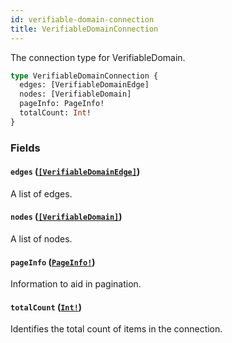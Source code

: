 ```yaml
---
id: verifiable-domain-connection
title: VerifiableDomainConnection
---
```


The connection type for VerifiableDomain.

```graphql
type VerifiableDomainConnection {
  edges: [VerifiableDomainEdge]
  nodes: [VerifiableDomain]
  pageInfo: PageInfo!
  totalCount: Int!
}
```

### Fields

#### `edges` ([`[VerifiableDomainEdge]`](/docs/api/objects/verifiable-domain-edge))

A list of edges.

#### `nodes` ([`[VerifiableDomain]`](/docs/api/objects/verifiable-domain))

A list of nodes.

#### `pageInfo` ([`PageInfo!`](/docs/api/objects/page-info))

Information to aid in pagination.

#### `totalCount` ([`Int!`](/docs/api/scalars/int))

Identifies the total count of items in the connection.
